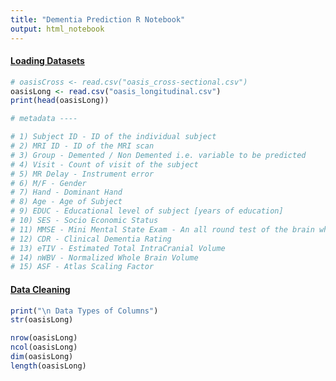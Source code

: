 ---
title: "Dementia Prediction R Notebook"
output: html_notebook
---

#### [**Loading Datasets**]{.ul}

```{r}
# oasisCross <- read.csv("oasis_cross-sectional.csv")
oasisLong <- read.csv("oasis_longitudinal.csv")
print(head(oasisLong))
```

```{r}
# metadata ----

# 1) Subject ID - ID of the individual subject
# 2) MRI ID - ID of the MRI scan
# 3) Group - Demented / Non Demented i.e. variable to be predicted
# 4) Visit - Count of visit of the subject
# 5) MR Delay - Instrument error
# 6) M/F - Gender
# 7) Hand - Dominant Hand
# 8) Age - Age of Subject
# 9) EDUC - Educational level of subject [years of education]
# 10) SES - Socio Economic Status
# 11) MMSE - Mini Mental State Exam - An all round test of the brain which can yield a max score of 30 being the healthiest 
# 12) CDR - Clinical Dementia Rating
# 13) eTIV - Estimated Total IntraCranial Volume
# 14) nWBV - Normalized Whole Brain Volume
# 15) ASF - Atlas Scaling Factor
```

#### [**Data Cleaning**]{.ul}

```{r}
print("\n Data Types of Columns")
str(oasisLong)
```
```{r}
nrow(oasisLong)
ncol(oasisLong)
dim(oasisLong)
length(oasisLong)
```

